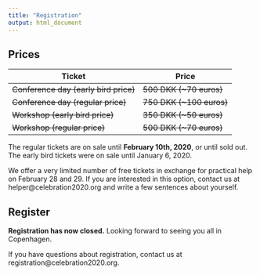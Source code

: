 ```yaml
---
title: "Registration"
output: html_document
---
```


## Prices


| Ticket                            | Price                |
|-----------------------------------|----------------------|
| ~~Conference day (early bird price)~~ | ~~500 DKK (~70 euros)~~  |
| ~~Conference day (regular price)~~    | ~~750 DKK (~100 euros)~~ |
| ~~Workshop (early bird price)~~       | ~~350 DKK (~50 euros)~~  |
| ~~Workshop (regular price)~~          | ~~500 DKK (~70 euros)~~  |

The regular tickets are on sale until **February 10th, 2020**, or until sold out. The early bird tickets were on sale until January 6, 2020. 

We offer a very limited number of free tickets in exchange for practical help on February 28 and 29. If you are interested in this option, contact us at helper@celebration2020.org and write a few sentences about yourself.  

## Register

**Registration has now closed.** Looking forward to seeing you all in Copenhagen.

If you have questions about registration, contact us at registration@celebration2020.org. 

